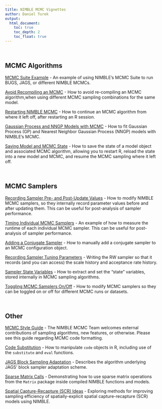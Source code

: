 ```yaml
---
title: NIMBLE MCMC Vignettes
author: Daniel Turek
output:
  html_document:
    toc: true
    toc_depth: 2
    toc_float: true
---
```


<!---
danielturek.github.io/public/nimble_vignettes.html
<a href="URL_GOES_HERE" target="_blank">HYPERLINK_TEXT_OPENS_IN_NEW_TAB</a>
-->

\   

## MCMC Algorithms

<a href="http://danielturek.github.io/public/MCMCsuite/MCMC_suite_example.html" target="_blank">MCMC Suite Example</a> - An example of using NIMBLE's MCMC Suite to run BUGS, JAGS, or different NIMBLE MCMCs.

<a href="http://danielturek.github.io/public/avoidRecompile/avoidRecompileMCMC.html" target="_blank">Avoid Recompiling an MCMC</a> - How to avoid re-compiling an MCMC algorithm,when using different MCMC sampling combinations for the same model.

<a href="http://danielturek.github.io/public/restartingMCMC/restartingMCMC.html" target="_blank">Restarting NIMBLE MCMC</a> - How to continue an MCMC algorithm from where it left off, after restarting an R session.

<a href="https://danielturek.github.io/nngp/analysis/index.html" target="_blank">Gaussian Process and NNGP Models with MCMC</a> - How to fit Gaussian Process (GP) and Nearest Neighbor Gaussian Process (NNGP) models with NIMBLE's MCMC.

<a href="https://danielturek.github.io/public/saveMCMCstate/saveMCMCstate.html" target="_blank">Saving Model and MCMC State</a> - How to save the state of a model object and associated MCMC algorithm, allowing you to restart R, reload the state into a new model and MCMC, and resume the MCMC sampling where it left off.




\   

## MCMC Samplers

<a href="http://danielturek.github.io/public/recordingSamples/recordingSamples.html" target="_blank">Recording Sampler Pre- and Post-Update Values</a> - How to modify NIMBLE MCMC samplers, so they internally record parameter values before and after updating them.  This can be useful for post-analysis of sampler performance.

<a href="http://danielturek.github.io/public/samplerTimings/samplerTimingsExample.html" target="_blank">Timing Individual MCMC Samplers</a> - An example of how to measure the runtime of each individual MCMC sampler.  This can be useful for post-analysis of sampler performance.

<a href="http://danielturek.github.io/public/addSamplerConjugate/addSamplerConjugate.html" target="_blank">Adding a Conjugate Sampler</a> - How to manually add a conjugate sampler to an MCMC configuration object.

<a href="http://danielturek.github.io/public/RW_record/RW_record.html" target="_blank">Recording Sampler Tuning Parameters</a> - Writing the RW sampler so that it records (and you can access) the scale history and acceptance rate history.

<a href="http://danielturek.github.io/public/samplerVariables/samplerVariables.html" target="_blank">Sampler State Variables</a> - How to extract and set the "state" variables, stored internally in MCMC sampling algorithms.

<a href="http://danielturek.github.io/public/toggleSamplers/toggleSamplers.html" target="_blank">Toggling MCMC Samplers On/Off</a> - How to modify MCMC samplers so they can be toggled on or off for different MCMC runs or datasets.


\   

## Other

<a href="https://github.com/nimble-dev/nimble/wiki/MCMC-Style-Guide" target="_blank">MCMC Style Guide</a> - The NIMBLE MCMC Team welcomes external contributions of sampling algorithms, new features, or otherwise.  Please see this guide regarding MCMC code formatting.

<a href="http://danielturek.github.io/public/codeSubstitution/demo.html" target="_blank">Code Substitution</a> - How to manipulate `code` objects in R, including use of the `substitute` and `eval` functions.

<a href="http://danielturek.github.io/public/jags_block_adaptation/jags_block_adaptation.html" target="_blank">JAGS Block Sampling Adaptation</a> - Describes the algorithm underlying JAGS' block sampler adaptation scheme.

<a href="http://danielturek.github.io/public/sparseMatrixCall/sparseMatrixCall.html" target="_blank">Sparse Matrix Calls</a> - Demonstrating how to use sparse matrix operations from the `Matrix` package inside compiled NIMBLE functions and models.

<a href="https://nature.berkeley.edu/~pdevalpine/SCR_NIMBLE_ideas/SCR_NIMBLE_ideas.html" target="_blank">Spatial Capture-Recapture (SCR) Ideas</a> - Exploring methods for improving sampling efficiency of spatially-explicit spatial capture-recapture (SCR) models using NIMBLE.

<!--
<a href="http://danielturek.github.io/public/scr/wolverine_example.html" target="_blank">Spatial Capture-Recapture (SCR) Wolverine Example</a> - Working example of Wolverine model, as in "Efficient MCMC for Spatial Capture-Recapture Models" (Turek *et al*, *submitted*).
-->




\   

\   

\   

\   

\   

\   

